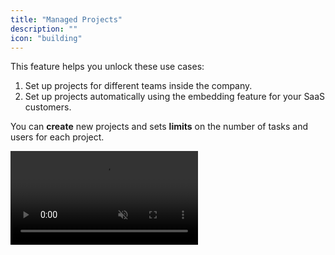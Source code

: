 ```yaml
---
title: "Managed Projects"
description: ""
icon: "building"
---
```


<Snippet file="enterprise-feature.mdx" />

This feature helps you unlock these use cases:
1. Set up projects for different teams inside the company.
2. Set up projects automatically using the embedding feature for your SaaS customers.


You can **create** new projects and sets **limits** on the number of tasks and users for each project.

<video controls autoplay muted loop playsinline className="w-full aspect-video" src="https://cdn.activepieces.com/videos/showcase/projects.mp4">
</video>
